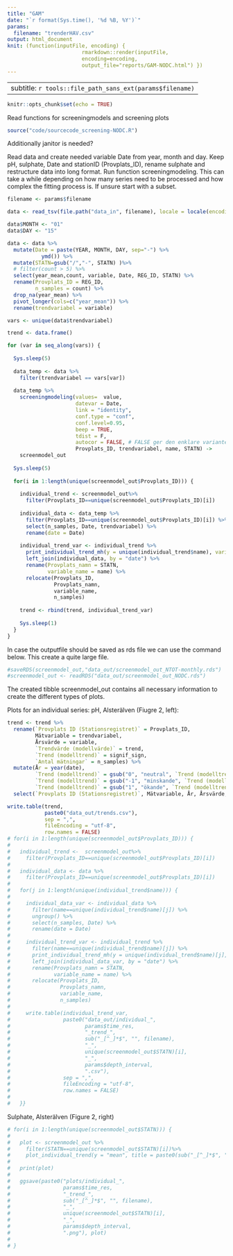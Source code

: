 ```yaml
---
title: "GAM"
date: "`r format(Sys.time(), '%d %B, %Y')`"
params: 
  filename: "trenderHAV.csv"
output: html_document
knit: (function(inputFile, encoding) {
                        rmarkdown::render(inputFile,
                        encoding=encoding, 
                        output_file="reports/GAM-NODC.html") })
---
```


---
subtitle: `r tools::file_path_sans_ext(params$filename)`
---

```r
knitr::opts_chunk$set(echo = TRUE)
```

Read functions for screeningmodels and screening plots
```r
source("code/sourcecode_screening-NODC.R")
```

Additionally janitor is needed?

Read data and create needed variable Date from year, month and day. Keep pH, sulphate, Date and stationID (Provplats_ID), rename sulphate and restructure data into long format. Run function screeningmodeling. This can take a while depending on how many series need to be processed and how complex the fitting process is. If unsure start with a subset. 
```r
filename <- params$filename

data <- read_tsv(file.path("data_in", filename), locale = locale(encoding="UTF-8")) 

data$MONTH <- "01"
data$DAY <- "15"

data <- data %>%
  mutate(Date = paste(YEAR, MONTH, DAY, sep="-") %>%
           ymd()) %>%
  mutate(STATN=gsub("/","-", STATN) )%>%
  # filter(count > 5) %>%
  select(year_mean,count, variable, Date, REG_ID, STATN) %>%
  rename(Provplats_ID = REG_ID,
         n_samples = count) %>%
  drop_na(year_mean) %>% 
  pivot_longer(cols=c("year_mean")) %>%
  rename(trendvariabel = variable) 

vars <- unique(data$trendvariabel)

trend <- data.frame()

for (var in seq_along(vars)) {
  
  Sys.sleep(5)
  
  data_temp <- data %>%
    filter(trendvariabel == vars[var])
  
  data_temp %>% 
    screeningmodeling(values=  value,
                      datevar = Date, 
                      link = "identity", 
                      conf.type = "conf",
                      conf.level=0.95,
                      beep = TRUE, 
                      tdist = F,
                      autocor = FALSE, # FALSE ger den enklare varianten av modellen TRUE ger den mer komplexa varianten. autocor indicates whether autocorrelation should be modelled (TRUE) or not (FALSE)
                      Provplats_ID, trendvariabel, name, STATN) -> 
    screenmodel_out
  
  Sys.sleep(5)
  
  for(i in 1:length(unique(screenmodel_out$Provplats_ID))) {
    
    individual_trend <- screenmodel_out%>%
      filter(Provplats_ID==unique(screenmodel_out$Provplats_ID)[i])
    
    individual_data <- data_temp %>%
      filter(Provplats_ID==unique(screenmodel_out$Provplats_ID)[i]) %>%
      select(n_samples, Date, trendvariabel) %>%
      rename(date = Date)
    
    individual_trend_var <- individual_trend %>%
      print_individual_trend_mh(y = unique(individual_trend$name), variable = sub("_[^_]*$", "", unique(individual_data$trendvariabel))) %>%
      left_join(individual_data, by = "date") %>%
      rename(Provplats_namn = STATN,
             variable_name = name) %>%
      relocate(Provplats_ID,
               Provplats_namn,
               variable_name,
               n_samples)
    
    trend <- rbind(trend, individual_trend_var)
    
    Sys.sleep(1)
  }
}

```

In case the outputfile should be saved as rds file we can use the command below. This create a quite large file.
```r
#saveRDS(screenmodel_out,"data_out/screenmodel_out_NTOT-monthly.rds")
#screenmodel_out <- readRDS("data_out/screenmodel_out_NODC.rds")
```

The created tibble screenmodel_out contains all necessary information to create the different types of plots. 

Plots for an individual series:
pH, Alsterälven (Fiugre 2, left):
```r

trend <- trend %>%
  rename(`Provplats ID (Stationsregistret)` = Provplats_ID,
         Mätvariable = trendvariabel,
         Årsvärde = variable,
         `Trendvärde (modellvärde)` = trend,
         `Trend (modelltrend)` = signif_sign,
         `Antal mätningar` = n_samples) %>%
  mutate(År = year(date),
         `Trend (modelltrend)` = gsub("0", "neutral", `Trend (modelltrend)`),
         `Trend (modelltrend)` = gsub("-1", "minskande", `Trend (modelltrend)`),
         `Trend (modelltrend)` = gsub("1", "ökande", `Trend (modelltrend)`)) %>%
  select(`Provplats ID (Stationsregistret)`, Mätvariable, År, Årsvärde, `Trendvärde (modellvärde)`, `Trend (modelltrend)`, `Antal mätningar`)

write.table(trend,
            paste0("data_out/trends.csv"),
            sep = ",",
            fileEncoding = "utf-8",
            row.names = FALSE)
# for(i in 1:length(unique(screenmodel_out$Provplats_ID))) {
#   
#   individual_trend <-  screenmodel_out%>%
#     filter(Provplats_ID==unique(screenmodel_out$Provplats_ID)[i])
#   
#   individual_data <- data %>%
#     filter(Provplats_ID==unique(screenmodel_out$Provplats_ID)[i])
#   
#   for(j in 1:length(unique(individual_trend$name))) {
#     
#     individual_data_var <- individual_data %>%
#       filter(name==unique(individual_trend$name)[j]) %>%
#       ungroup() %>%
#       select(n_samples, Date) %>%
#       rename(date = Date)
#     
#     individual_trend_var <- individual_trend %>%
#       filter(name==unique(individual_trend$name)[j]) %>%
#       print_individual_trend_mh(y = unique(individual_trend$name)[j], variable = sub("_[^_]*$", "", filename)) %>%
#       left_join(individual_data_var, by = "date") %>%
#       rename(Provplats_namn = STATN,
#              variable_name = name) %>%
#       relocate(Provplats_ID,
#                Provplats_namn,
#                variable_name,
#                n_samples)
#     
#     write.table(individual_trend_var,
#                 paste0("data_out/individual_",
#                        params$time_res,
#                        "_trend_",
#                        sub("_[^_]*$", "", filename),
#                        "_",
#                        unique(screenmodel_out$STATN)[i], 
#                        "_",
#                        params$depth_interval,
#                        ".csv"),
#                 sep = ",",
#                 fileEncoding = "utf-8",
#                 row.names = FALSE)
#     
#   }}

```

Sulphate, Alsterälven (Figure 2, right)
```r
# for(i in 1:length(unique(screenmodel_out$STATN))) {
#   
#   plot <- screenmodel_out %>%
#     filter(STATN==unique(screenmodel_out$STATN)[i])%>%
#     plot_individual_trend(y = "mean", title = paste0(sub("_[^_]*$", "", filename), ", ", unique(screenmodel_out$STATN)[i])) 
#   
#   print(plot)
#   
#   ggsave(paste0("plots/individual_",
#                 params$time_res,
#                 "_trend_",
#                 sub("_[^_]*$", "", filename),
#                 "_",
#                 unique(screenmodel_out$STATN)[i],
#                 "_",
#                 params$depth_interval,
#                 ".png"), plot)
#   
# }

```



<!-- ```{r} -->
<!-- screenmodel_out%>% -->
<!--   filter(Provplats_ID=="6585489-420879", name=="mean")%>% -->
<!--   plot_individual_trend_mh(y = "mean") -->
<!-- ``` -->


<!-- Trend screening plot sorted using the Provplats_ID (South to north, not shown): -->

<!-- ```{r} -->
<!-- screenmodel_out%>%arrange(desc(Provplats_ID))%>% plot_screeningtrends(sorting = Provplats_ID, y_id = Provplats_ID, wrappingvar = name) -->
<!-- ``` -->

<!-- Trend screening plot sorted by the inverse of Provplats_ID (North to South, Figure 3): -->
<!-- ```{r} -->
<!-- screenmodel_out%>% mutate(order=desc(as.numeric(str_sub(Provplats_ID, start=1, end=7))))%>%plot_screeningtrends(sorting = order, y_id = Provplats_ID, wrappingvar = name) -->
<!-- ``` -->

<!-- Trend screening plot visualising p-values sorted North to South (Figure 4): -->
<!-- P-VÄRDEN skapas! -->
<!-- ```{r} -->
<!-- screenmodel_out%>% -->
<!--   filter(Provplats_ID=="6585489-420879", name=="pH")%>% -->
<!--   mutate(order=desc(as.numeric(str_sub(Provplats_ID, start=1, end=7))))%>% -->
<!--   print_screeningtrends_pvalues(sorting = order, y_id = Provplats_ID, wrappingvar = name) -->
<!-- ``` -->

<!-- Proportions of increasing, decreasing and non-significant trends (Figure 5): -->
<!-- ```{r} -->
<!-- screenmodel_out %>% plot_proportions(wrappingvar = name) -->
<!-- ``` -->



<!-- Plotting trend magnitudes compared to the mean of the first three years in each series (sorted North to South): -->
<!-- pH (Figure 6, upper) -->
<!-- ```{r} -->
<!-- screenmodel_out %>% filter(name=="pH")%>% mutate(order=desc(as.numeric(str_sub(Provplats_ID, start=1, end=7))))%>% plot_screeningtrends_reference(sorting = order, y_id = Provplats_ID, wrappingvar = name) -->
<!-- ``` -->

<!-- Sulphate (Figure 6, lower) -->
<!-- ```{r} -->
<!-- screenmodel_out %>% filter(name=="mean")%>% mutate(order=desc(as.numeric(str_sub(Provplats_ID, start=1, end=7))))%>% plot_screeningtrends_reference(sorting = order, y_id = Provplats_ID, wrappingvar = name) -->
<!-- ``` -->
<!-- Adjusting the order of sites presented, e.g. by sorting accoring to reference mean (mean of the first three years, Figure 7): -->
<!-- ```{r} -->
<!-- screenmodel_out%>% -->
<!--   filter(name=="mean")%>% -->
<!--   unnest(cols=c(predict, data))%>% -->
<!--   filter(decimaldate>=decimaldate[1] & decimaldate<=decimaldate[1]+3)%>% -->
<!--   summarize(reference=mean(`s(decimaldate)`+intercept, na.rm=TRUE))->refmean -->

<!-- screenmodel_out%>% -->
<!--   filter(name=="mean")%>% -->
<!--   left_join(refmean)%>% -->
<!--   plot_screeningtrends_reference(sorting = reference, y_id = Provplats_ID) -->

<!-- ``` -->

<!-- Individual series for Tore älv (Figure 10, left): -->
<!-- ```{r} -->
<!-- screenmodel_out%>% -->
<!--   filter(Provplats_ID=="7334144-846887", name=="mean")%>% -->
<!--   plot_individual_trend(y = "mean") -->
<!-- ``` -->



<!-- Plotting relative trend magnitudes, i.e. change at a certain time point relative to average level at the same time point: -->
<!-- Sulphate (Figure 10, right): -->
<!-- ```{r} -->
<!-- screenmodel_out %>% filter(name=="mean")%>% mutate(order=desc(as.numeric(str_sub(Provplats_ID, start=1, end=7))))%>% plot_screeningtrends_relative(sorting = order, y_id = Provplats_ID, wrappingvar = name) -->
<!-- ``` -->




<!-- Plot data data example (not shown): -->
<!-- ```{r} -->
<!-- screenmodel_out %>% plot_data %>% head -->
<!-- ``` -->

<!-- Exctract splines and derivatives (not shown): -->

<!-- ```{r} -->
<!-- screenmodel_out$fit[[1]] %>% splines_and_derivative() %>% head() -->
<!-- ``` -->

<!-- ```{r} -->
<!-- screenmodel_out$fit[[37]] %>% splines_and_derivative() %>% plot() -->
<!-- ``` -->

<!-- Mean values for the first three years and the last three years in each series (Supplementary, Table A1) -->
<!-- ```{r} -->
<!-- screenmodel_out%>% -->
<!--   filter(name=="mean")%>% -->
<!--   unnest(cols=c(predict, data))%>% -->
<!--   filter(decimaldate<=decimaldate[n()] & decimaldate>=decimaldate[n()]-3)%>% -->
<!--   summarize(averagelast=mean(`s(decimaldate)`+intercept, na.rm=TRUE))->refmeanLast -->

<!-- screenmodel_out %>% -->
<!--   filter(name=="mean")%>% -->
<!--   left_join(refmean)%>% -->
<!--   left_join(refmeanLast)%>% -->
<!--   arrange(reference)%>% -->
<!--   select(Provplats_ID, intercept, reference, averagelast)->table1 -->
<!-- ``` -->





<!-- Referenceplot for pH (not included in paper) -->
<!-- ```{r} -->
<!-- test_out%>% -->
<!--   filter(name=="pH")%>% -->
<!--   unnest(cols=c(predict, data))%>% -->
<!--   filter(decimaldate>=decimaldate[1] & decimaldate<=decimaldate[1]+3)%>% -->
<!--   summarize(reference=mean(`s(decimaldate)`+intercept, na.rm=TRUE))->refmean -->

<!-- test_out%>% -->
<!--   filter(name=="pH")%>% -->
<!--   left_join(refmean)%>% -->
<!--   plot_screeningtrends_reference(sorting = reference, y_id = Provplats_ID) -->
<!-- ``` -->
